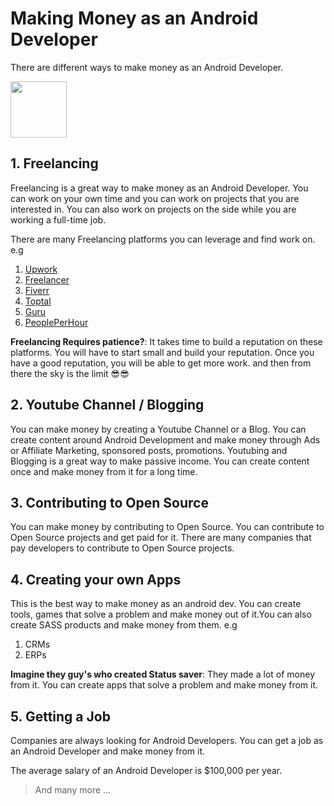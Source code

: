 
# Making Money as an Android Developer

There are different ways to make money as an Android Developer.

<div className="w-auto px-2 pt-16 pb-8 mx-auto sm:pt-24 lg:px-8">
  <div className="w-auto grid">
    <img src="/coding.jpg" height="90" />
  </div>
</div>

## 1. Freelancing

Freelancing is a great way to make money as an Android Developer. You can work on your own time and you can work on projects that you are interested in. You can also work on
projects on the side while you are working a full-time job.

There are many Freelancing platforms you can leverage and find work on. e.g

1. [Upwork](https://www.upwork.com/)
2. [Freelancer](https://www.freelancer.com/)
3. [Fiverr](https://www.fiverr.com/)
4. [Toptal](https://www.toptal.com/)
5. [Guru](https://www.guru.com/)
6. [PeoplePerHour](https://www.peopleperhour.com/)

<Callout type="error">
<b>Freelancing Requires patience?</b>: It takes time to build a reputation on these platforms. You will have to start small and build your reputation. Once you have a good reputation, you will be able to get more work.
and then from there the sky is the limit 😎😎

</Callout>

## 2. Youtube Channel / Blogging

You can make money by creating a Youtube Channel or a Blog. You can create content around Android Development and make money through Ads or Affiliate Marketing, sponsored posts, promotions.
Youtubing and Blogging is a great way to make passive income. You can create content once and make money from it for a long time.

## 3. Contributing to Open Source

You can make money by contributing to Open Source. You can contribute to Open Source projects and get paid for it. There are many companies that pay developers to contribute to Open Source projects.

## 4. Creating your own Apps

This is the best way to make money as an android dev. You can create tools, games that solve a problem and make money out of it.You can also create SASS products and make money from them.
e.g

1. CRMs
2. ERPs

<Callout type="info">
<b>Imagine they guy's who created Status saver</b>: They made a lot of money from it. You can create apps that solve a problem and make money from it.

</Callout>

## 5. Getting a Job

Companies are always looking for Android Developers. You can get a job as an Android Developer and make money from it.

The average salary of an Android Developer is $100,000 per year.

> And many more ...
